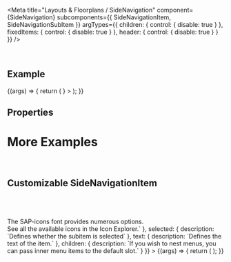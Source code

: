 
<Meta
  title="Layouts & Floorplans / SideNavigation"
  component={SideNavigation}
  subcomponents={{ SideNavigationItem, SideNavigationSubItem }}
  argTypes={{
    children: { control: { disable: true } },
    fixedItems: { control: { disable: true } },
    header: { control: { disable: true } }
  }}
/>

<DocsHeader since="0.10.0" />

<br />

## Example

<Canvas>
  <Story name="Default">
    {(args) => {
      return (
        <SideNavigation
          {...args}
          fixedItems={
            <>
              <SideNavigationItem text="Useful Links" icon="chain-link" />
              <SideNavigationItem text="History" icon="history" />
            </>
          }
        >
          <SideNavigationItem text="Home" icon="home" />
          <SideNavigationItem text="People" expanded icon="group">
            <SideNavigationSubItem text="From My Team" />
            <SideNavigationSubItem text="From Other Teams" />
          </SideNavigationItem>
          <SideNavigationItem text="Locations" icon="locate-me" selected />
          <SideNavigationItem text="Events" icon="calendar">
            <SideNavigationSubItem text="Local" />
            <SideNavigationSubItem text="Others" />
          </SideNavigationItem>
        </SideNavigation>
      );
    }}
  </Story>
</Canvas>

## Properties

<ArgsTable story="." />

<Description />

# More Examples

<br />

## Customizable SideNavigationItem

<Canvas>
  <Story
    name="Customizable SideNavigationItem"
    args={{
      expanded: true,
      icon: 'wrench',
      selected: false,
      text: 'Customizable Item'
    }}
    argTypes={{
      collapsed: { table: { disable: true } },
      fixedItems: { table: { disable: true } },
      expanded: { description: `Defines if the item is expanded` },
      icon: {
        description: `Defines the icon of the item. <br><br><br/><br/>The SAP-icons font provides numerous options. <br> See all the available icons in the <ui5-link target="_blank" href="https://openui5.hana.ondemand.com/test-resources/sap/m/demokit/iconExplorer/webapp/index.html" class="api-table-content-cell-link">Icon Explorer</ui5-link>.`
      },
      selected: { description: `Defines whether the subitem is selected` },
      text: { description: `Defines the text of the item.` },
      children: { description: `If you wish to nest menus, you can pass inner menu items to the default slot.` }
    }}
  >
    {(args) => {
      return (
        <SideNavigation>
          <SideNavigationItem {...args}>
            <SideNavigationSubItem text="SideNavigationSubItem 1" />
            <SideNavigationSubItem text="SideNavigationSubItem 2" />
          </SideNavigationItem>
        </SideNavigation>
      );
    }}
  </Story>
</Canvas>

<ArgsTable story="Customizable SideNavigationItem" />

<Footer />
